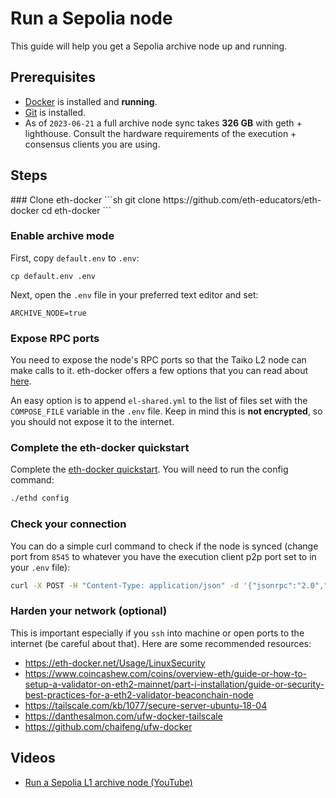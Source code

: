 
# Run a Sepolia node

This guide will help you get a Sepolia archive node up and running.

## Prerequisites

- [Docker](https://docs.docker.com/engine/install/) is installed and **running**.
- [Git](https://github.com/git-guides/install-git/) is installed.
- As of `2023-06-21` a full archive node sync takes **326 GB** with geth + lighthouse. Consult the hardware requirements of the execution + consensus clients you are using.

## Steps

<Steps>
### Clone eth-docker
```sh
git clone https://github.com/eth-educators/eth-docker
cd eth-docker
```

### Enable archive mode

First, copy `default.env` to `.env`:

```
cp default.env .env
```

Next, open the `.env` file in your preferred text editor and set:

```filename=e
ARCHIVE_NODE=true
```

### Expose RPC ports

You need to expose the node's RPC ports so that the Taiko L2 node can make calls to it. eth-docker offers a few options that you can read about [here](https://eth-docker.net/Usage/Advanced#sharing-rpc-and-rest-ports).

An easy option is to append `el-shared.yml` to the list of files set with the `COMPOSE_FILE` variable in the `.env` file. Keep in mind this is **not encrypted**, so you should not expose it to the internet.

### Complete the eth-docker quickstart

Complete the [eth-docker quickstart](https://eth-docker.net/Usage/QuickStart/). You will need to run the config command:

```sh
./ethd config
```

### Check your connection

You can do a simple curl command to check if the node is synced (change port from `8545` to whatever you have the execution client p2p port set to in your `.env` file):

```bash
curl -X POST -H "Content-Type: application/json" -d '{"jsonrpc":"2.0","method":"eth_blockNumber","params":[],"id":0}' http://127.0.0.1:8545
```

### Harden your network (optional)

This is important especially if you `ssh` into machine or open ports to the internet (be careful about that). Here are some recommended resources:

- https://eth-docker.net/Usage/LinuxSecurity
- https://www.coincashew.com/coins/overview-eth/guide-or-how-to-setup-a-validator-on-eth2-mainnet/part-i-installation/guide-or-security-best-practices-for-a-eth2-validator-beaconchain-node
- https://tailscale.com/kb/1077/secure-server-ubuntu-18-04
- https://danthesalmon.com/ufw-docker-tailscale
- https://github.com/chaifeng/ufw-docker

</Steps>

## Videos

- [Run a Sepolia L1 archive node (YouTube)](https://www.youtube.com/watch?v=7Lg_cY7iP2o)
